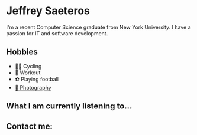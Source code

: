
# Jeffrey Saeteros

I'm a recent Computer Science graduate from New York University. I have a passion for IT and software development. 

## Hobbies

- 🚴‍♂️ Cycling
- 💪 Workout
- ⚽️ Playing football
- [📸 Photography](https://www.jeffreysaeteros.com/photography/)


## What I am currently listening to...


## Contact me:
